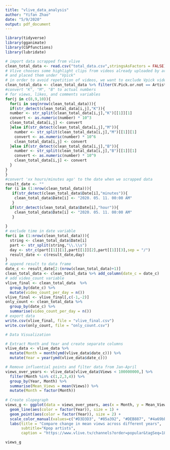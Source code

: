 ```yaml
---
title: "vlive_data_analysis"
author: "Yifan Zhao"
date: "5/9/2020"
output: pdf_document
---
```


```r
library(tidyverse)
library(gganimate)
library(CGPfunctions)
library(lubridate)
```


```r
# import data scrapped from vlive
clean_total_data <- read.csv("total_data.csv",stringsAsFactors = FALSE)
# Vlive chooses some highlight clips from videos already uploaded by artists
# and placed them under "Vpick"
# in order to avoid repetition of videos, we want to exclude Vpick videos
clean_total_data <- clean_total_data %>% filter(V.Pick.or.not == Artist)
#convert "K", "M", "B" to actual numbers
# for views, likes, and comments variables
for(j in c(8,9,10)){
  for(i in seq(nrow(clean_total_data))){
  if(str_detect(clean_total_data[i,j],"K")){
  number <- str_split(clean_total_data[i,j],"K")[[1]][1]
  convert <- as.numeric(number) * 10^3
  clean_total_data[i,j] <- convert
  }else if(str_detect(clean_total_data[i,j],"M")){
    number <- str_split(clean_total_data[i,j],"M")[[1]][1]
    convert <- as.numeric(number) * 10^6
    clean_total_data[i,j] <- convert
  }else if(str_detect(clean_total_data[i,j],"B")){
    number <- str_split(clean_total_data[i,j],"B")[[1]][1]
    convert <- as.numeric(number) * 10^9
    clean_total_data[i,j] <- convert
  }
}
}
#convert 'xx hours/minutes ago' to the date when we scrapped data
result_date <- ""
for (i in (1:nrow(clean_total_data))){
   if(str_detect(clean_total_data$Date[i],"minutes")){
    clean_total_data$Date[i] <- "2020. 05. 11. 00:00 AM"
   }
  if(str_detect(clean_total_data$Date[i],"hour")){
    clean_total_data$Date[i] <- "2020. 05. 11. 00:00 AM"
   }
  
}
# exclude time in date variable
for(i in (1:nrow(clean_total_data))){
  string <- clean_total_data$Date[i]
  part <- str_split(string,"\\.\\s")
  day <- str_c(part[[1]][1],part[[1]][2],part[[1]][3],sep = "/")
  result_date <- c(result_date,day)
}
# append result to data frame
date_c <- result_date[2:(nrow(clean_total_data)+1)]
clean_total_data <- clean_total_data %>% add_column(date_c = date_c)
# add video_count variable
vlive_final <- clean_total_data  %>%
  group_by(date_c) %>% 
  mutate(video_count_per_day = n()) 
vlive_final <- vlive_final[,c(-1,-2)]
only_count <- clean_total_data %>%
  group_by(date_c) %>%
  summarise(video_count_per_day = n())
# export data
write.csv(vlive_final, file = "vlive_final.csv")  
write.csv(only_count, file = "only_count.csv")
```



```r
# Data Visualization

# Extract Month and Year and create separate columns
vlive_data <- vlive_data %>% 
  mutate(Month = month(ymd(vlive_data$date_c))) %>% 
  mutate(Year = year(ymd(vlive_data$date_c)))

# Remove influential points and filter data from Jan-April
views_over_years <- vlive_data[vlive_data$Views < 100000000,] %>%
  filter(Month %in% c(1,2,3,4)) %>% 
  group_by(Year, Month) %>% 
  summarise(Mean_Views = mean(Views)) %>% 
  mutate(Month = factor(Month)) 
  
# Create slopegraph
views_g <- ggplot(data = views_over_years, aes(x = Month, y = Mean_Views, group = Year)) +
  geom_line(aes(color = factor(Year)), size = 1) +
  geom_point(aes(color = factor(Year)), size = 2) +
  scale_color_manual(values=c("#D3D3D3", "#85a392", "#DEB887", "#4a69bb", "red"))+
  labs(title = "Compare change in mean views across different years",
       subtitle="Kpop artists", 
       caption = "https://www.vlive.tv/channels?order=popular&tagSeq=18")

views_g
```


